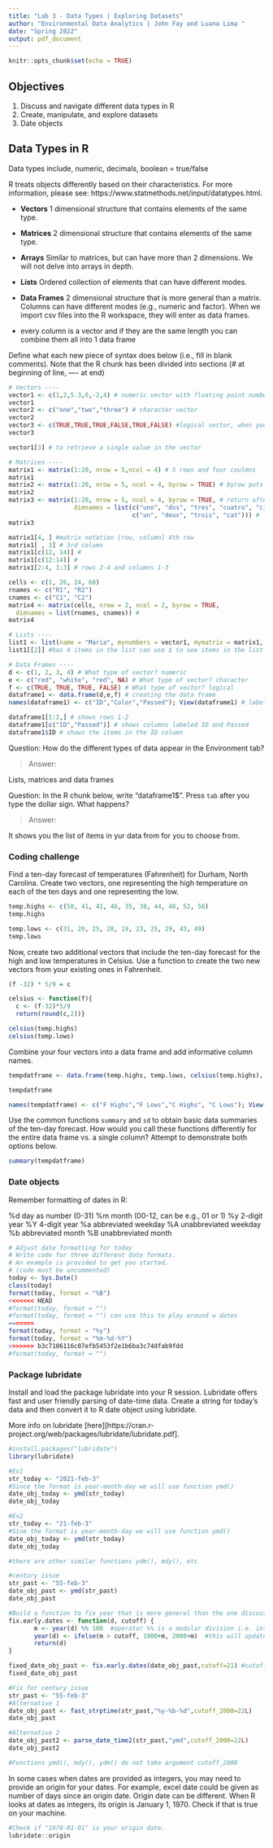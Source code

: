 ```yaml
---
title: "Lab 3 - Data Types | Exploring Datasets"
author: "Environmental Data Analytics | John Fay and Luana Lima "
date: "Spring 2022"
output: pdf_document
---
```


```r
knitr::opts_chunk$set(echo = TRUE)
```

## Objectives
1. Discuss and navigate different data types in R
2. Create, manipulate, and explore datasets
3. Date objects

## Data Types in R

Data types include, numeric, decimals, boolean = true/false


R treats objects differently based on their characteristics. For more information, please see: https://www.statmethods.net/input/datatypes.html. 

* **Vectors** 1 dimensional structure that contains elements of the same type.

* **Matrices** 2 dimensional structure that contains elements of the same type.

* **Arrays** Similar to matrices, but can have more than 2 dimensions. We will not delve into arrays in depth.

* **Lists** Ordered collection of elements that can have different modes.

* **Data Frames** 2 dimensional structure that is more general than a matrix. Columns can have different modes (e.g., numeric and factor). When we import csv files into the R workspace, they will enter as data frames.

- every column is a vector and if they are the same length you can combine them all into 1 data frame

Define what each new piece of syntax does below (i.e., fill in blank comments). Note that the R chunk has been divided into sections (# at beginning of line, ---- at end)
```r
# Vectors ----
vector1 <- c(1,2,5.3,6,-2,4) # numeric vector with floating point numbers bc decimal
vector1
vector2 <- c("one","two","three") # character vector
vector2
vector3 <- c(TRUE,TRUE,TRUE,FALSE,TRUE,FALSE) #logical vector, when you put it in quotes it makes it a string and the vector a character vector
vector3

vector1[3] # to retrieve a single value in the vector

# Matrices ----
matrix1 <- matrix(1:20, nrow = 5,ncol = 4) # 5 rows and four coulmns
matrix1
matrix2 <- matrix(1:20, nrow = 5, ncol = 4, byrow = TRUE) # byrow puts the numbers in order by row
matrix2
matrix3 <- matrix(1:20, nrow = 5, ncol = 4, byrow = TRUE, # return after comma continues the line, dimnames gives names to the rows and columns
                  dimnames = list(c("uno", "dos", "tres", "cuatro", "cinco"), 
                                  c("un", "deux", "trois", "cat"))) #
matrix3

matrix1[4, ] #matrix notation [row, column] 4th row
matrix1[ , 3] # 3rd column
matrix1[c(12, 14)] #
matrix1[c(12:14)] #
matrix1[2:4, 1:3] # rows 2-4 and columns 1-3

cells <- c(1, 26, 24, 68)
rnames <- c("R1", "R2")
cnames <- c("C1", "C2") 
matrix4 <- matrix(cells, nrow = 2, ncol = 2, byrow = TRUE,
  dimnames = list(rnames, cnames)) # 
matrix4

# Lists ---- 
list1 <- list(name = "Maria", mynumbers = vector1, mymatrix = matrix1, age = 5.3); list1
list1[[2]] #has 4 items in the list can use $ to see items in the list (key)

# Data Frames ----
d <- c(1, 2, 3, 4) # What type of vector? numeric
e <- c("red", "white", "red", NA) # What type of vector? character
f <- c(TRUE, TRUE, TRUE, FALSE) # What type of vector? logical 
dataframe1 <- data.frame(d,e,f) # creating the data frame
names(dataframe1) <- c("ID","Color","Passed"); View(dataframe1) # labeling the columns

dataframe1[1:2,] # shows rows 1-2
dataframe1[c("ID","Passed")] # shows columns labeled ID and Passed
dataframe1$ID # shows the items in the ID column


```
Question: How do the different types of data appear in the Environment tab?

> Answer: 

Lists, matrices and data frames 


Question: In the R chunk below, write "dataframe1$". Press `tab` after you type the dollar sign. What happens?

> Answer: 

It shows you the list of items in yur data from for you to choose from.


### Coding challenge

Find a ten-day forecast of temperatures (Fahrenheit) for Durham, North Carolina. Create two vectors, one representing the high temperature on each of the ten days and one representing the low.

```r

temp.highs <- c(58, 41, 41, 46, 35, 38, 44, 48, 52, 56)
temp.highs

temp.lows <- c(31, 20, 25, 28, 19, 23, 25, 29, 43, 49)
temp.lows
```

Now, create two additional vectors that include the ten-day forecast for the high and low temperatures in Celsius. Use a function to create the two new vectors from your existing ones in Fahrenheit.

```r
(f -32) * 5/9 = c

celsius <- function(f){
  c <- (f-32)*5/9
  return(round(c,2))}

celsius(temp.highs)
celsius(temp.lows)
```

Combine your four vectors into a data frame and add informative column names.

```r

tempdatframe <- data.frame(temp.highs, temp.lows, celsius(temp.highs), celsius(temp.lows))

tempdatframe

names(tempdatframe) <- c("F Highs","F Lows","C Highs", "C Lows"); View(tempdatframe)
```

Use the common functions `summary` and `sd` to obtain basic data summaries of the ten-day forecast. How would you call these functions differently for the entire data frame vs. a single column? Attempt to demonstrate both options below.

```r

summary(tempdatframe)

```

### Date objects

Remember formatting of dates in R: 

%d  day as number (0-31)
%m  month (00-12, can be e.g., 01 or 1)
%y  2-digit year
%Y  4-digit year
%a  abbreviated weekday
%A  unabbreviated weekday
%b  abbreviated month
%B  unabbreviated month

```r
# Adjust date formatting for today
# Write code for three different date formats. 
# An example is provided to get you started.
# (code must be uncommented)
today <- Sys.Date()
class(today)
format(today, format = "%B")
<<<<<<< HEAD
#format(today, format = "")
#format(today, format = "") can use this to play around w dates
=======
format(today, format = "%y")
format(today, format = "%m-%d-%Y")
>>>>>>> b3c7106116c07efb5453f2e1b6ba3c74dfab9fdd
#format(today, format = "")

```


### Package lubridate

Install and load the package lubridate into your R session. Lubridate offers fast and user friendly parsing of date-time data. Create a string for today's data and then convert it to R date object using lubridate.

More info on lubridate [here][https://cran.r-project.org/web/packages/lubridate/lubridate.pdf].

```r
#install.packages("lubridate")
library(lubridate)

#Ex1
str_today <- "2021-feb-3"
#Since the format is year-month-day we will use function ymd()
date_obj_today <- ymd(str_today)
date_obj_today

#Ex2
str_today <- "21-feb-3"
#Sine the format is year-month-day we will use function ymd()
date_obj_today <- ymd(str_today)
date_obj_today

#there are other similar functions ydm(), mdy(), etc
```

```r
#century issue
str_past <- "55-feb-3"
date_obj_past <- ymd(str_past)
date_obj_past

#Build a function to fix year that is more general than the one discussed in the lesson
fix.early.dates <- function(d, cutoff) {
       m <- year(d) %% 100  #operator %% is a modular division i.e. integer-divide year(d) by 100 and returns the remainder 
       year(d) <- ifelse(m > cutoff, 1900+m, 2000+m)  #this will update year(d), year() is a function that returns the year for a data object
       return(d)
}

fixed_date_obj_past <- fix.early.dates(date_obj_past,cutoff=21) #cutoff could be the current year to be more general or any other depending on data set 
fixed_date_obj_past
```

```r
#Fix for century issue
str_past <- "55-feb-3"
#Alternative 1
date_obj_past <- fast_strptime(str_past,"%y-%b-%d",cutoff_2000=22L)
date_obj_past

#Alternative 2
date_obj_past2 <- parse_date_time2(str_past,"ymd",cutoff_2000=22L)
date_obj_past2

#Functions ymd(), mdy(), ydm() do not take argument cutoff_2000
```

In some cases when dates are provided as integers, you may need to provide an origin for your dates. For example, excel date could be given as number of days since an origin date. Origin date can be different. When R looks at dates as integers, its origin is January 1, 1970. Check if that is true on your machine. 

```r
#Check if "1970-01-01" is your origin date.
lubridate::origin

```